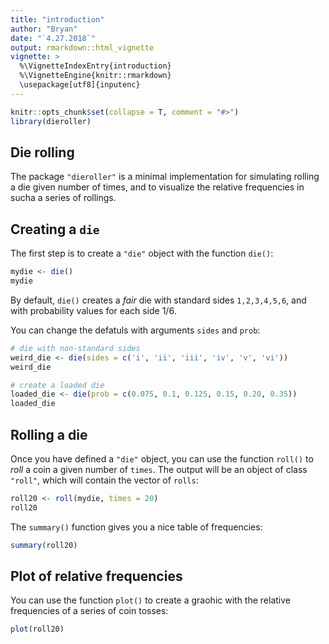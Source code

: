 ```yaml
---
title: "introduction"
author: "Bryan"
date: "`4.27.2018`"
output: rmarkdown::html_vignette
vignette: >
  %\VignetteIndexEntry{introduction}
  %\VignetteEngine{knitr::rmarkdown}
  \usepackage[utf8]{inputenc}
---
```


```r
knitr::opts_chunk$set(collapse = T, comment = "#>")
library(dieroller)
```




## Die rolling

The package `"dieroller"` is a minimal implementation for simulating rolling a die given number of times, and to visualize the relative frequencies in sucha a series of rollings.


## Creating a `die`

The first step is to create a `"die"` object with the function `die()`:

```r
mydie <- die()
mydie
```

By default, `die()` creates a _fair_ die with standard sides `1,2,3,4,5,6`, and with probability values for each side 1/6.

You can change the defatuls with arguments `sides` and `prob`:

```r
# die with non-standard sides
weird_die <- die(sides = c('i', 'ii', 'iii', 'iv', 'v', 'vi')) 
weird_die

# create a loaded die
loaded_die <- die(prob = c(0.075, 0.1, 0.125, 0.15, 0.20, 0.35))
loaded_die
```


## Rolling a die

Once you have defined a `"die"` object, you can use the function `roll()` to
_roll_ a coin a given number of `times`. The output will be an object of class 
`"roll"`, which will contain the vector of `rolls`:

```r
roll20 <- roll(mydie, times = 20)
roll20
```

The `summary()` function gives you a nice table of frequencies:
```r
summary(roll20)
```


## Plot of relative frequencies

You can use the function `plot()` to create a graohic with the relative 
frequencies of a series of coin tosses:

```r
plot(roll20)
```
